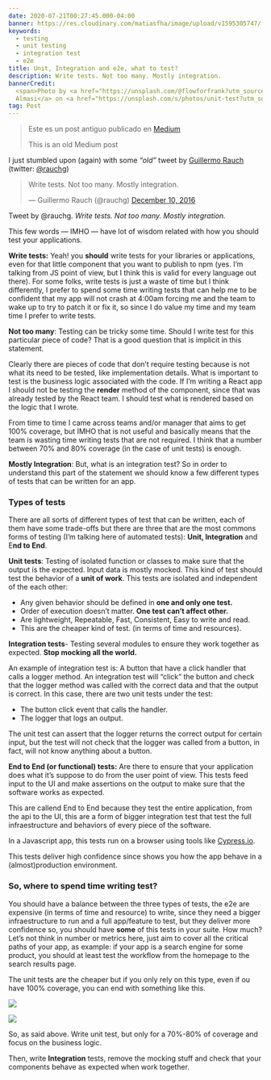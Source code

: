 ```yaml
---
date: 2020-07-21T00:27:45.000-04:00
banner: https://res.cloudinary.com/matiasfha/image/upload/v1595305747/ferenc-almasi-EWLHA4T-mso-unsplash_ecgesm.jpg
keywords:
  - testing
  - unit testing
  - integration test
  - e2e
title: Unit, Integration and e2e, what to test?
description: Write tests. Not too many. Mostly integration.
bannerCredit:
  <span>Photo by <a href="https://unsplash.com/@flowforfrank?utm_source=unsplash&amp;utm_medium=referral&amp;utm_content=creditCopyText">Ferenc
  Almasi</a> on <a href="https://unsplash.com/s/photos/unit-test?utm_source=unsplash&amp;utm_medium=referral&amp;utm_content=creditCopyText">Unsplash</a></span>
tag: Post
---
```


> Este es un post antiguo publicado en [Medium](https://medium.com/@matiasfh/unit-integration-and-e2e-what-to-write-168d9f104c04)
>
> This is an old Medium post

I just stumbled upon (again) with some _“old”_ tweet by [Guillermo Rauch](https://medium.com/u/86da80adff6a) (twitter: [@rauchg](https://twitter.com/rauchg))

<blockquote class="twitter-tweet">
  <p lang="en" dir="ltr">
    Write tests. Not too many. Mostly integration.
  </p>
  — Guillermo Rauch (@rauchg) <a href="https://twitter.com/rauchg/status/807626710350839808?ref_src=twsrc%5Etfw">December 10, 2016</a>
</blockquote>

Tweet by @rauchg. _Write tests. Not too many. Mostly integration._

This few words — IMHO — have lot of wisdom related with how you should test your applications.

**Write tests:** Yeah! you **should** write tests for your libraries or applications, even for that little component that you want to publish to npm (yes. I’m talking from JS point of view, but I think this is valid for every language out there). For some folks, write tests is just a waste of time but I think differently, I prefer to spend some time writing tests that can help me to be confident that my app will not crash at 4:00am forcing me and the team to wake up to try to patch it or fix it, so since I do value my time and my team time I prefer to write tests.

**Not too many**: Testing can be tricky some time. Should I write test for this particular piece of code? That is a good question that is implicit in this statement.

Clearly there are pieces of code that don’t require testing because is not what its need to be tested, like implementation details. What is important to test is the business logic associated with the code. If I’m writing a React app I should not be testing the **render** method of the component, since that was already tested by the React team. I should test what is rendered based on the logic that I wrote.

From time to time I came across teams and/or manager that aims to get 100% coverage, but IMHO that is not useful and basically means that the team is wasting time writing tests that are not required. I think that a number between 70% and 80% coverage (in the case of unit tests) is enough.

**Mostly Integration**: But, what is an integration test? So in order to understand this part of the statement we should know a few different types of tests that can be written for an app.

### Types of tests

There are all sorts of different types of test that can be written, each of them have some trade-offs but there are three that are the most commons forms of testing (I’m talking here of automated tests): **Unit, Integration** and E**nd to End**.

**Unit tests**: Testing of isolated function or classes to make sure that the output is the expected. Input data is mostly mocked. This kind of test should test the behavior of a **unit of work**. This tests are isolated and independent of the each other:

- Any given behavior should be defined in **one and only one test.**
- Order of execution doesn’t matter. **One test can’t affect other.**
- Are lightweight, Repeatable, Fast, Consistent, Easy to write and read.
- This are the cheaper kind of test. (in terms of time and resources).

**Integration tests**- Testing several modules to ensure they work together as expected. **Stop mocking all the world.**

An example of integration test is: A button that have a click handler that calls a logger method. An integration test will “click” the button and check that the logger method was called with the correct data and that the output is correct. In this case, there are two unit tests under the test:

- The button click event that calls the handler.
- The logger that logs an output.

The unit test can assert that the logger returns the correct output for certain input, but the test will not check that the logger was called from a button, in fact, will not know anything about a button.

**End to End (or functional) tests:** Are there to ensure that your application does what it’s suppose to do from the user point of view. This tests feed input to the UI and make assertions on the output to make sure that the software works as expected.

This are callend End to End because they test the entire application, from the api to the UI, this are a form of bigger integration test that test the full infraestructure and behaviors of every piece of the software.

In a Javascript app, this tests run on a browser using tools like [Cypress.io](http://cypress.io/).

This tests deliver high confidence since shows you how the app behave in a (almost)production environment.

### So, where to spend time writing test?

You should have a balance between the three types of tests, the e2e are expensive (in terms of time and resource) to write, since they need a bigger infraestructure to run and a full app/feature to test, but they deliver more confidence so, you should have **some** of this tests in your suite. How much? Let’s not think in number or metrics here, just aim to cover all the critical paths of your app, as example: if your app is a search engine for some product, you should at least test the workflow from the homepage to the search results page.

The unit tests are the cheaper but if you only rely on this type, even if ou have 100% coverage, you can end with something like this.

![](https://cdn-images-1.medium.com/max/1600/1*K5y_xMbW6AblHveZ4XDXYQ.gif)

![](https://cdn-images-1.medium.com/max/1600/1*lnWj3S8D6P699LB98d9_oQ.gif)

So, as said above. Write unit test, but only for a 70%-80% of coverage and focus on the business logic.

Then, write **Integration** tests, remove the mocking stuff and check that your components behave as expected when work together.
